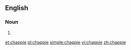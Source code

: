 ==English==

===Noun===
{{en-noun}}

# {{alternative spelling of|chappy|lang=en}}

[[et:chappie]]
[[pl:chappie]]
[[simple:chappie]]
[[vi:chappie]]
[[zh:chappie]]